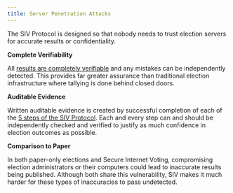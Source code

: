 ```yaml
---
title: Server Penetration Attacks
---
```


The SIV Protocol is designed so that nobody needs to trust election servers for accurate results or confidentiality.

**Complete Verifiability**

All [results are completely verifiable](/verifiability) and any mistakes can be independently detected. This provides far greater assurance than traditional election infrastructure where tallying is done behind closed doors.

**Auditable Evidence**

Written auditable evidence is created by successful completion of each of the [5 steps of the SIV Protocol](/technical-specifications#election-begins). Each and every step can and should be independently checked and verified to justify as much confidence in election outcomes as possible.

**Comparison to Paper**

In both paper-only elections and Secure Internet Voting, compromising election administrators or their computers could lead to inaccurate results being published. Although both share this vulnerability, SIV makes it much harder for these types of inaccuracies to pass undetected.
